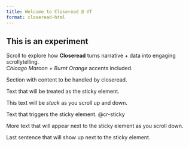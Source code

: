 ```yaml
---
title: Welcome to Closeread @ VT
format: closeread-html
---
```


::: {.cr-hero}
# This is an experiment

Scroll to explore how **Closeread** turns narrative + data into engaging scrollytelling.  
*Chicago Maroon* + *Burnt Orange* accents included.
:::

::::{.cr-section}

Section with content to be handled by closeread.

:::{#cr-sticky}
Text that will be treated as the sticky element.

This text will be _stuck_ as you scroll up and down.
:::

Text that triggers the sticky element. @cr-sticky

More text that will appear next to the sticky element 
as you scroll down.

Last sentence that will show up next to the sticky element.

::::
